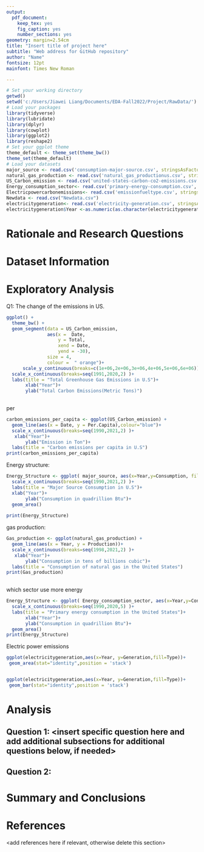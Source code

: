 ---
output: 
  pdf_document:
    keep_tex: yes
    fig_caption: yes
    number_sections: yes
geometry: margin=2.54cm
title: "Insert title of project here"
subtitle: "Web address for GitHub repository"
author: "Name"
fontsize: 12pt
mainfont: Times New Roman

---

\newpage
\tableofcontents 
\newpage
\listoftables 
\newpage
\listoffigures 
\newpage

```{r setup, include=FALSE}
# Set your working directory
getwd()
setwd('c:/Users/Jiawei Liang/Documents/EDA-Fall2022/Project/RawData/')
# Load your packages
library(tidyverse)
library(lubridate)
library(dplyr)
library(cowplot)
library(ggplot2)
library(reshape2)
# Set your ggplot theme
theme_default <- theme_set(theme_bw())
theme_set(theme_default)
# Load your datasets
major_source <- read.csv('consumption-major-source.csv', stringsAsFactors = TRUE)
natural_gas_production <- read.csv('natural_gas_productionus.csv', stringsAsFactors = TRUE)
US_Carbon_emission <- read.csv('united-states-carbon-co2-emissions.csv', stringsAsFactors = TRUE)
Energy_consumption_sector<- read.csv('primary-energy-consumption.csv', stringsAsFactors = TRUE)
Electricpowercarbonemissions<- read.csv('emissionfueltype.csv', stringsAsFactors = TRUE)
Newdata <- read.csv("Newdata.csv")
electricitygeneration<- read.csv('electricity-generation.csv', stringsAsFactors = FALSE)
electricitygeneration$Year <-as.numeric(as.character(electricitygeneration$Year)) 
```


# Rationale and Research Questions



\newpage

# Dataset Information



\newpage

# Exploratory Analysis 

Q1: The change of the emissions in US. 
```{r}
ggplot() +
  theme_bw() +
  geom_segment(data = US_Carbon_emission, 
               aes(x =  Date, 
                   y = Total, 
                   xend = Date, 
                   yend = -30), 
               size = 4, 
               colour =  " orange")+
      scale_y_continuous(breaks=c(1e+06,2e+06,3e+06,4e+06,5e+06,6e+06))+
  scale_x_continuous(breaks=seq(1991,2020,2) )+
  labs(title = "Total Greenhouse Gas Emissions in U.S")+
       xlab("Year")+
       ylab("Total Carbon Emissions(Metric Tons)")
       
```
per
```{r}
carbon_emissions_per_capita <- ggplot(US_Carbon_emission) +
  geom_line(aes(x = Date, y = Per.Capita),colour="blue")+
  scale_x_continuous(breaks=seq(1990,2021,2) )+
   xlab("Year")+
       ylab("Emission in Ton")+
  labs(title = "Carbon emissions per capita in U.S")
print(carbon_emissions_per_capita)
```



Energy structure:
```{r}
Energy_Structure <- ggplot( major_source, aes(x=Year,y=Consumption, fill = Source ))+
  scale_x_continuous(breaks=seq(1990,2021,2) )+
  labs(title = "Major Source Consumption in U.S")+
  xlab("Year")+
       ylab("Consumption in quadrillion Btu")+
  geom_area()
  
print(Energy_Structure)
```
gas production:
```{r}
Gas_production <- ggplot(natural_gas_production) +
  geom_line(aes(x = Year, y = Production))+
  scale_x_continuous(breaks=seq(1998,2021,2) )+
   xlab("Year")+
       ylab("Consumption in tens of billions cubic")+
  labs(title = "Consumption of natural gas in the United States")
print(Gas_production)
 
```
which sector use more energy
```{r}
Energy_Structure <- ggplot( Energy_consumption_sector, aes(x=Year,y=Consumption, fill = Sector ))+
  scale_x_continuous(breaks=seq(1990,2020,5) )+
  labs(title = "Primary energy consumption in the United States")+
       xlab("Year")+
       ylab("Consumption in quadrillion Btu")+
  geom_area()
print(Energy_Structure)
```
Electric power emissions
```{r}
  
ggplot(electricitygeneration,aes(x=Year, y=Generation,fill=Type))+
 geom_area(stat="identity",position = 'stack')



```

```{r}
ggplot(electricitygeneration,aes(x=Year, y=Generation,fill=Type))+
 geom_bar(stat="identity",position = 'stack')

```


\newpage

# Analysis



## Question 1: <insert specific question here and add additional subsections for additional questions below, if needed>

## Question 2: 




\newpage

# Summary and Conclusions


\newpage

# References
<add references here if relevant, otherwise delete this section> 
